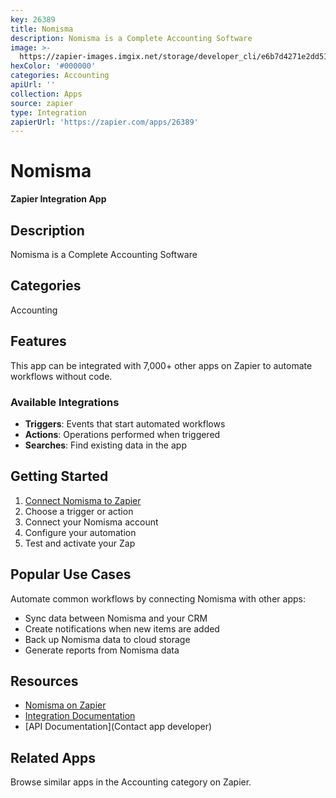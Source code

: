 ```yaml
---
key: 26389
title: Nomisma
description: Nomisma is a Complete Accounting Software
image: >-
  https://zapier-images.imgix.net/storage/developer_cli/e6b7d4271e2dd51cf626bcf1cc1e154e_2.png?auto=format%2Ccompress&ixlib=python-3.0.0&q=50
hexColor: '#000000'
categories: Accounting
apiUrl: ''
collection: Apps
source: zapier
type: Integration
zapierUrl: 'https://zapier.com/apps/26389'
---
```

# Nomisma

**Zapier Integration App**

## Description

Nomisma is a Complete Accounting Software

## Categories

Accounting

## Features

This app can be integrated with 7,000+ other apps on Zapier to automate workflows without code.

### Available Integrations

- **Triggers**: Events that start automated workflows
- **Actions**: Operations performed when triggered
- **Searches**: Find existing data in the app

## Getting Started

1. [Connect Nomisma to Zapier](https://zapier.com/apps/26389)
2. Choose a trigger or action
3. Connect your Nomisma account
4. Configure your automation
5. Test and activate your Zap

## Popular Use Cases

Automate common workflows by connecting Nomisma with other apps:

- Sync data between Nomisma and your CRM
- Create notifications when new items are added
- Back up Nomisma data to cloud storage
- Generate reports from Nomisma data

## Resources

- [Nomisma on Zapier](https://zapier.com/apps/26389)
- [Integration Documentation](https://zapier.com/apps/26389/integrations)
- [API Documentation](Contact app developer)

## Related Apps

Browse similar apps in the Accounting category on Zapier.
